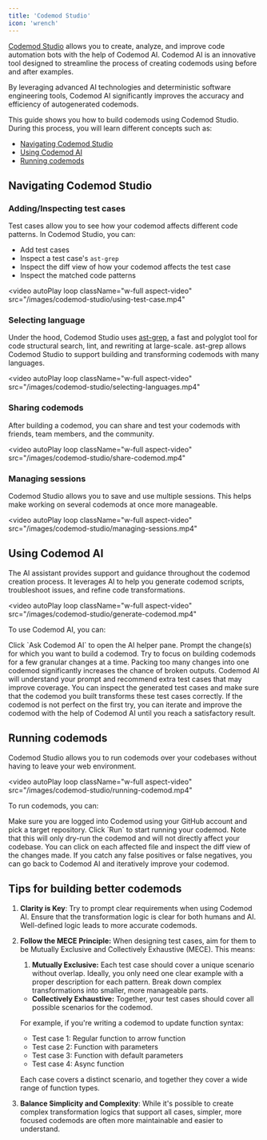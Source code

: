 ```yaml
---
title: 'Codemod Studio'
icon: 'wrench'
---
```



[Codemod Studio](https://go.codemod.com/studio) allows you to create, analyze, and improve code automation bots with the help of Codemod AI. Codemod AI is an innovative tool designed to streamline the process of creating codemods using before and after examples.

By leveraging advanced AI technologies and deterministic software engineering tools, Codemod AI significantly improves the accuracy and efficiency of autogenerated codemods.

<Frame>
  <CodemodStudioDemo />
</Frame>

This guide shows you how to build codemods using Codemod Studio. During this process, you will learn different concepts such as:

- [Navigating Codemod Studio](#navigating-codemod-studio)
- [Using Codemod AI](#using-codemod-ai)
- [Running codemods](#running-codemods)


## Navigating Codemod Studio

### Adding/Inspecting test cases

Test cases allow you to see how your codemod affects different code patterns. In Codemod Studio, you can:

- Add test cases
- Inspect a test case's `ast-grep`
- Inspect the diff view of how your codemod affects the test case
- Inspect the matched code patterns

<video
  autoPlay
  loop
  className="w-full aspect-video"
  src="/images/codemod-studio/using-test-case.mp4"
></video>

### Selecting language

Under the hood, Codemod Studio uses [ast-grep](https://ast-grep.github.io/), a fast and polyglot tool for code structural search, lint, and rewriting at large-scale. ast-grep allows Codemod Studio to support building and transforming codemods with many languages.

<video
  autoPlay
  loop
  className="w-full aspect-video"
  src="/images/codemod-studio/selecting-languages.mp4"
></video>

### Sharing codemods

After building a codemod, you can share and test your codemods with friends, team members, and the community.

<video
  autoPlay
  loop
  className="w-full aspect-video"
  src="/images/codemod-studio/share-codemod.mp4"
></video>

### Managing sessions

Codemod Studio allows you to save and use multiple sessions. This helps make working on several codemods at once more manageable.

<video
  autoPlay
  loop
  className="w-full aspect-video"
  src="/images/codemod-studio/managing-sessions.mp4"
></video>

## Using Codemod AI

The AI assistant provides support and guidance throughout the codemod creation process. It leverages AI to help you generate codemod scripts, troubleshoot issues, and refine code transformations.

<video
  autoPlay
  loop
  className="w-full aspect-video"
  src="/images/codemod-studio/generate-codemod.mp4"
></video>

To use Codemod AI, you can:

<Steps>
    <Step title="Open Codemod AI">
        Click `Ask Codemod AI` to open the AI helper pane.
    </Step>
    <Step title="Prompt required changes">
        Prompt the change(s) for which you want to build a codemod. Try to focus on building codemods for a few granular changes at a time. Packing too many changes into one codemod significantly increases the chance of broken outputs.
    </Step>
    <Step title="Inspect test cases">
        Codemod AI will understand your prompt and recommend extra test cases that may improve coverage. You can inspect the generated test cases and make sure that the codemod you built transforms these test cases correctly.
    </Step>
    <Step title="Iterate and improve">
        If the codemod is not perfect on the first try, you can iterate and improve the codemod with the help of Codemod AI until you reach a satisfactory result.
    </Step>
</Steps>

## Running codemods

Codemod Studio allows you to run codemods over your codebases without having to leave your web environment.

<video
  autoPlay
  loop
  className="w-full aspect-video"
  src="/images/codemod-studio/running-codemod.mp4"
></video>

To run codemods, you can:

<Steps>
    <Step title="Choose target repository">
        Make sure you are logged into Codemod using your GitHub account and pick a target repository.
    </Step>
    <Step title="Run codemod">
        Click `Run` to start running your codemod. Note that this will only dry-run the codemod and will not directly affect your codebase.
    </Step>
    <Step title="Inspect changes">
        You can click on each affected file and inspect the diff view of the changes made. If you catch any false positives or false negatives, you can go back to Codemod AI and iteratively improve your codemod.
    </Step>
</Steps>

## Tips for building better codemods

1. **Clarity is Key**: Try to prompt clear requirements when using Codemod AI. Ensure that the transformation logic is clear for both humans and AI. Well-defined logic leads to more accurate codemods.
2. **Follow the MECE Principle:** When designing test cases, aim for them to be Mutually Exclusive and Collectively Exhaustive (MECE). This means:
    1. **Mutually Exclusive:** Each test case should cover a unique scenario without overlap. Ideally, you only need one clear example with a proper description for each pattern. Break down complex transformations into smaller, more manageable parts.
    - **Collectively Exhaustive:** Together, your test cases should cover all possible scenarios for the codemod.
    
    For example, if you're writing a codemod to update function syntax:
    
    - Test case 1: Regular function to arrow function
    - Test case 2: Function with parameters
    - Test case 3: Function with default parameters
    - Test case 4: Async function
    
    Each case covers a distinct scenario, and together they cover a wide range of function types.
4. **Balance Simplicity and Complexity**: While it's possible to create complex transformation logics that support all cases, simpler, more focused codemods are often more maintainable and easier to understand.